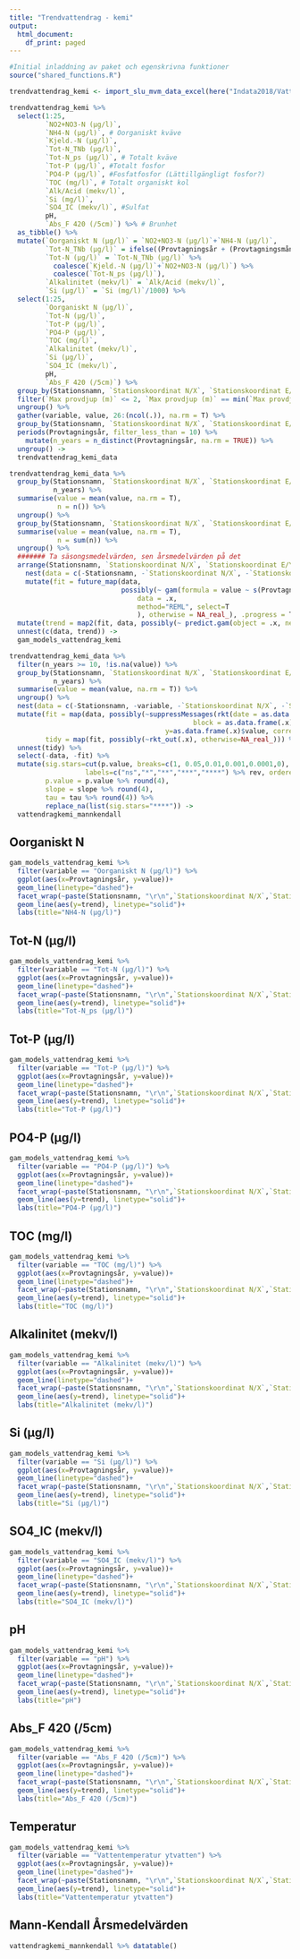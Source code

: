 ---
title: "Trendvattendrag - kemi"
output:
  html_document:
    df_print: paged
---
```{r echo=FALSE, message=FALSE, warning=FALSE, include=FALSE}
#Initial inladdning av paket och egenskrivna funktioner
source("shared_functions.R")
```

```{r}
trendvattendrag_kemi <- import_slu_mvm_data_excel(here("Indata2018/Vattendrag/Vattenkemi/Trendvattendrag.xlsx"), numeric_var = 26)
```


```{r  include=FALSE}
trendvattendrag_kemi %>% 
  select(1:25, 
         `NO2+NO3-N (µg/l)`,
         `NH4-N (µg/l)`, # Oorganiskt kväve
         `Kjeld.-N (µg/l)`, 
         `Tot-N_TNb (µg/l)`,
         `Tot-N_ps (µg/l)`, # Totalt kväve
         `Tot-P (µg/l)`, #Totalt fosfor
         `PO4-P (µg/l)`, #Fosfatfosfor (Lättillgängligt fosfor?)
         `TOC (mg/l)`, # Totalt organiskt kol
         `Alk/Acid (mekv/l)`,
         `Si (mg/l)`, 
         `SO4_IC (mekv/l)`, #Sulfat
         pH,
         `Abs_F 420 (/5cm)`) %>% # Brunhet
  as_tibble() %>% 
  mutate(`Oorganiskt N (µg/l)` = `NO2+NO3-N (µg/l)`+`NH4-N (µg/l)`,
         `Tot-N_TNb (µg/l)` = ifelse((Provtagningsår + (Provtagningsmånad-1)/12)>(2009+8/12), `Tot-N_TNb (µg/l)`, NA),
         `Tot-N (µg/l)` = `Tot-N_TNb (µg/l)` %>% 
           coalesce(`Kjeld.-N (µg/l)`+`NO2+NO3-N (µg/l)`) %>% 
           coalesce(`Tot-N_ps (µg/l)`),
         `Alkalinitet (mekv/l)` = `Alk/Acid (mekv/l)`,
         `Si (µg/l)` = `Si (mg/l)`/1000) %>% 
  select(1:25, 
         `Oorganiskt N (µg/l)`,
         `Tot-N (µg/l)`,
         `Tot-P (µg/l)`, 
         `PO4-P (µg/l)`, 
         `TOC (mg/l)`,
         `Alkalinitet (mekv/l)`,
         `Si (µg/l)`,
         `SO4_IC (mekv/l)`,
         pH,
         `Abs_F 420 (/5cm)`) %>% 
  group_by(Stationsnamn, `Stationskoordinat N/X`, `Stationskoordinat E/Y`, Provdatum) %>% # pga min
  filter(`Max provdjup (m)` <= 2, `Max provdjup (m)` == min(`Max provdjup (m)`)) %>% # Ytligaste provet som inte är djupare än 2 meter
  ungroup() %>% 
  gather(variable, value, 26:(ncol(.)), na.rm = T) %>% 
  group_by(Stationsnamn, `Stationskoordinat N/X`, `Stationskoordinat E/Y`, variable) %>% 
  periods(Provtagningsår, filter_less_than = 10) %>% 
    mutate(n_years = n_distinct(Provtagningsår, na.rm = TRUE)) %>% 
  ungroup() ->
  trendvattendrag_kemi_data
```

```{r include=FALSE}
trendvattendrag_kemi_data %>% 
  group_by(Stationsnamn, `Stationskoordinat N/X`, `Stationskoordinat E/Y`, variable, Provtagningsår, Provtagningsmånad,
           n_years) %>% 
  summarise(value = mean(value, na.rm = T),
            n = n()) %>% 
  ungroup() %>%
  group_by(Stationsnamn, `Stationskoordinat N/X`, `Stationskoordinat E/Y`, variable, Provtagningsår, n_years) %>% 
  summarise(value = mean(value, na.rm = T),
            n = sum(n)) %>% 
  ungroup() %>% 
  ####### Ta säsongsmedelvärden, sen årsmedelvärden på det
  arrange(Stationsnamn, `Stationskoordinat N/X`, `Stationskoordinat E/Y`, variable, Provtagningsår) %>% 
    nest(data = c(-Stationsnamn, -`Stationskoordinat N/X`, -`Stationskoordinat E/Y`, -variable)) %>% 
    mutate(fit = future_map(data, 
                            possibly(~ gam(formula = value ~ s(Provtagningsår, k=n_distinct(.x %>% filter(!is.na(value)) %>% .$Provtagningsår)-2),
                                data = .x, 
                                method="REML", select=T
                                ), otherwise = NA_real_), .progress = T)) %>% 
  mutate(trend = map2(fit, data, possibly(~ predict.gam(object = .x, newdata = .y, type="response"), otherwise = NA_real_), .progress = TRUE)) %>% 
  unnest(c(data, trend)) ->
  gam_models_vattendrag_kemi
```

```{r include=FALSE}
trendvattendrag_kemi_data %>% 
  filter(n_years >= 10, !is.na(value)) %>% 
  group_by(Stationsnamn, `Stationskoordinat N/X`, `Stationskoordinat E/Y`, variable, Provtagningsår, Provtagningsmånad,
           n_years) %>% 
  summarise(value = mean(value, na.rm = T)) %>% 
  ungroup() %>% 
  nest(data = c(-Stationsnamn, -variable, -`Stationskoordinat N/X`, -`Stationskoordinat E/Y`)) %>% 
  mutate(fit = map(data, possibly(~suppressMessages(rkt(date = as.data.frame(.x)$Provtagningsår,  # tar drygt 2 minuter
                                              block = as.data.frame(.x)$Provtagningsmånad,
                                       y=as.data.frame(.x)$value, correct = TRUE)), otherwise=NA_real_)),
         tidy = map(fit, possibly(~rkt_out(.x), otherwise=NA_real_))) %>% 
  unnest(tidy) %>% 
  select(-data, -fit) %>% 
  mutate(sig.stars=cut(p.value, breaks=c(1, 0.05,0.01,0.001,0.0001,0), 
                   labels=c("ns","*","**","***","****") %>% rev, ordered_result = T),
         p.value = p.value %>% round(4),
         slope = slope %>% round(4), 
         tau = tau %>% round(4)) %>% 
         replace_na(list(sig.stars="****")) -> 
  vattendragkemi_mannkendall
```

## Oorganiskt N

```{r echo=FALSE, fig.height=25, fig.width=20, message=FALSE, warning=FALSE}
gam_models_vattendrag_kemi %>% 
  filter(variable == "Oorganiskt N (µg/l)") %>% 
  ggplot(aes(x=Provtagningsår, y=value))+
  geom_line(linetype="dashed")+
  facet_wrap(~paste(Stationsnamn, "\r\n",`Stationskoordinat N/X`,`Stationskoordinat E/Y`), scales = "free_y", ncol = 8)+
  geom_line(aes(y=trend), linetype="solid")+
  labs(title="NH4-N (µg/l)")
```

## Tot-N (µg/l)

```{r echo=FALSE, fig.height=25, fig.width=20, message=FALSE, warning=FALSE}
gam_models_vattendrag_kemi %>% 
  filter(variable == "Tot-N (µg/l)") %>% 
  ggplot(aes(x=Provtagningsår, y=value))+
  geom_line(linetype="dashed")+
  facet_wrap(~paste(Stationsnamn, "\r\n",`Stationskoordinat N/X`,`Stationskoordinat E/Y`), scales = "free_y", ncol = 8)+
  geom_line(aes(y=trend), linetype="solid")+
  labs(title="Tot-N_ps (µg/l)")
```

## Tot-P (µg/l)

```{r echo=FALSE, fig.height=25, fig.width=20, message=FALSE, warning=FALSE}
gam_models_vattendrag_kemi %>% 
  filter(variable == "Tot-P (µg/l)") %>% 
  ggplot(aes(x=Provtagningsår, y=value))+
  geom_line(linetype="dashed")+
  facet_wrap(~paste(Stationsnamn, "\r\n",`Stationskoordinat N/X`,`Stationskoordinat E/Y`), scales = "free_y", ncol = 8)+
  geom_line(aes(y=trend), linetype="solid")+
  labs(title="Tot-P (µg/l)")
```

## PO4-P (µg/l)

```{r echo=FALSE, fig.height=25, fig.width=20, message=FALSE, warning=FALSE}

gam_models_vattendrag_kemi %>% 
  filter(variable == "PO4-P (µg/l)") %>% 
  ggplot(aes(x=Provtagningsår, y=value))+
  geom_line(linetype="dashed")+
  facet_wrap(~paste(Stationsnamn, "\r\n",`Stationskoordinat N/X`,`Stationskoordinat E/Y`), scales = "free_y", ncol = 8)+
  geom_line(aes(y=trend), linetype="solid")+
  labs(title="PO4-P (µg/l)")
```

## TOC (mg/l)

```{r echo=FALSE, fig.height=25, fig.width=20, message=FALSE, warning=FALSE}
gam_models_vattendrag_kemi %>% 
  filter(variable == "TOC (mg/l)") %>% 
  ggplot(aes(x=Provtagningsår, y=value))+
  geom_line(linetype="dashed")+
  facet_wrap(~paste(Stationsnamn, "\r\n",`Stationskoordinat N/X`,`Stationskoordinat E/Y`), scales = "free_y", ncol = 8)+
  geom_line(aes(y=trend), linetype="solid")+
  labs(title="TOC (mg/l)")
```

## Alkalinitet (mekv/l)

```{r echo=FALSE, fig.height=25, fig.width=20, message=FALSE, warning=FALSE}
gam_models_vattendrag_kemi %>% 
  filter(variable == "Alkalinitet (mekv/l)") %>% 
  ggplot(aes(x=Provtagningsår, y=value))+
  geom_line(linetype="dashed")+
  facet_wrap(~paste(Stationsnamn, "\r\n",`Stationskoordinat N/X`,`Stationskoordinat E/Y`), scales = "free_y", ncol = 8)+
  geom_line(aes(y=trend), linetype="solid")+
  labs(title="Alkalinitet (mekv/l)")
```

## Si (µg/l)

```{r echo=FALSE, fig.height=25, fig.width=20, message=FALSE, warning=FALSE}
gam_models_vattendrag_kemi %>% 
  filter(variable == "Si (µg/l)") %>% 
  ggplot(aes(x=Provtagningsår, y=value))+
  geom_line(linetype="dashed")+
  facet_wrap(~paste(Stationsnamn, "\r\n",`Stationskoordinat N/X`,`Stationskoordinat E/Y`), scales = "free_y", ncol = 8)+
  geom_line(aes(y=trend), linetype="solid")+
  labs(title="Si (µg/l)")
```

## SO4_IC (mekv/l)

```{r echo=FALSE, fig.height=25, fig.width=20, message=FALSE, warning=FALSE}
gam_models_vattendrag_kemi %>% 
  filter(variable == "SO4_IC (mekv/l)") %>% 
  ggplot(aes(x=Provtagningsår, y=value))+
  geom_line(linetype="dashed")+
  facet_wrap(~paste(Stationsnamn, "\r\n",`Stationskoordinat N/X`,`Stationskoordinat E/Y`), scales = "free_y", ncol = 8)+
  geom_line(aes(y=trend), linetype="solid")+
  labs(title="SO4_IC (mekv/l)")
```

## pH

```{r echo=FALSE, fig.height=25, fig.width=20, message=FALSE, warning=FALSE}
gam_models_vattendrag_kemi %>% 
  filter(variable == "pH") %>% 
  ggplot(aes(x=Provtagningsår, y=value))+
  geom_line(linetype="dashed")+
  facet_wrap(~paste(Stationsnamn, "\r\n",`Stationskoordinat N/X`,`Stationskoordinat E/Y`), scales = "free_y", ncol = 8)+
  geom_line(aes(y=trend), linetype="solid")+
  labs(title="pH")
```

## Abs_F 420 (/5cm)

```{r echo=FALSE, fig.height=25, fig.width=20, message=FALSE, warning=FALSE}
gam_models_vattendrag_kemi %>% 
  filter(variable == "Abs_F 420 (/5cm)") %>% 
  ggplot(aes(x=Provtagningsår, y=value))+
  geom_line(linetype="dashed")+
  facet_wrap(~paste(Stationsnamn, "\r\n",`Stationskoordinat N/X`,`Stationskoordinat E/Y`), scales = "free_y", ncol = 8)+
  geom_line(aes(y=trend), linetype="solid")+
  labs(title="Abs_F 420 (/5cm)")
```


## Temperatur
```{r echo=FALSE, fig.height=25, fig.width=20, message=FALSE, warning=FALSE}
gam_models_vattendrag_kemi %>% 
  filter(variable == "Vattentemperatur ytvatten") %>% 
  ggplot(aes(x=Provtagningsår, y=value))+
  geom_line(linetype="dashed")+
  facet_wrap(~paste(Stationsnamn, "\r\n",`Stationskoordinat N/X`,`Stationskoordinat E/Y`), scales = "free_y", ncol = 8)+
  geom_line(aes(y=trend), linetype="solid")+
  labs(title="Vattentemperatur ytvatten")
```

## Mann-Kendall Årsmedelvärden

```{r echo=FALSE, message=FALSE, warning=FALSE}
vattendragkemi_mannkendall %>% datatable()
```
